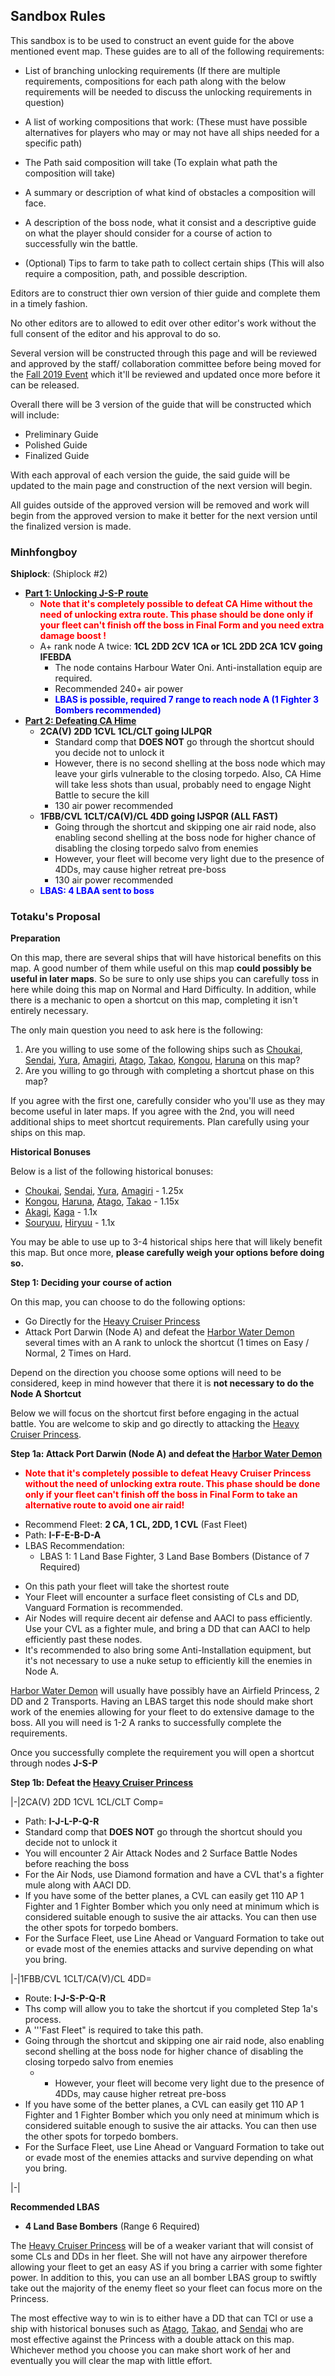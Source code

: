 ==Sandbox Rules==
This sandbox is to be used to construct an event guide for the above mentioned event map. These guides are to all of the following requirements:

* List of branching unlocking requirements (If there are multiple requirements, compositions for each path along with the below requirements will be needed to discuss the unlocking requirements in question)

* A list of working compositions that work: (These must have possible alternatives for players who may or may not have all ships needed for a specific path)

* The Path said composition will take (To explain what path the composition will take)

* A summary or description of what kind of obstacles a composition will face.

* A description of the boss node, what it consist and a descriptive guide on what the player should consider for a course of action to successfully win the battle.

* (Optional) Tips to farm to take path to collect certain ships (This will also require a composition, path, and possible description.

Editors are to construct thier own version of thier guide and complete them in a timely fashion. 

No other editors are to allowed to edit over other editor's work without the full consent of the editor and his approval to do so. 

Several version will be constructed through this page and will be reviewed and approved by the staff/ collaboration committee before being moved for the [[Fall 2019 Event]] which it'll be reviewed and updated once more before it can be released.

Overall there will be 3 version of the guide that will be constructed which will include:

*Preliminary Guide
*Polished Guide
*Finalized Guide

With each approval of each version the guide, the said guide will be updated to the main page and construction of the next version will begin.

All guides outside of the approved version will be removed and work will begin from the approved version to make it better for the next version until the finalized version is made.

===Minhfongboy===
'''Shiplock''': (Shiplock #2)
*<u>'''Part 1: Unlocking J-S-P route'''</u>
**<font color="red">'''Note that it's completely possible to defeat CA Hime without the need of unlocking extra route. This phase should be done only if your fleet can't finish off the boss in Final Form and you need extra damage boost !'''</font>
**A+ rank node A twice: '''1CL 2DD 2CV 1CA or 1CL 2DD 2CA 1CV going IFEBDA'''
***The node contains Harbour Water Oni. Anti-installation equip are required.
***Recommended 240+ air power
***<font color="blue">'''LBAS is possible, required 7 range to reach node A (1 Fighter 3 Bombers recommended)'''</font>
*<u>'''Part 2: Defeating CA Hime'''</u>
**'''2CA(V) 2DD 1CVL 1CL/CLT going IJLPQR''' 
***Standard comp that '''DOES NOT''' go through the shortcut should you decide not to unlock it
***However, there is no second shelling at the boss node which may leave your girls vulnerable to the closing torpedo. Also, CA Hime will take less shots than usual, probably need to engage Night Battle to secure the kill
***130 air power recommended
**'''1FBB/CVL 1CLT/CA(V)/CL 4DD going IJSPQR (ALL FAST)'''
***Going through the shortcut and skipping one air raid node, also enabling second shelling at the boss node for higher chance of disabling the closing torpedo salvo from enemies
***However, your fleet will become very light due to the presence of 4DDs, may cause higher retreat pre-boss
***130 air power recommended
**<font color="blue">'''LBAS: 4 LBAA sent to boss'''</font>


===Totaku's Proposal===

'''Preparation'''

On this map, there are several ships that will have historical benefits on this map. A good number of them while useful on this map '''could possibly be useful in later maps'''. So be sure to only use ships you can carefully toss in here while doing this map on Normal and Hard Difficulty. In addition, while there is a mechanic to open a shortcut on this map, completing it isn't entirely necessary.

The only main question you need to ask here is the following:

# Are you willing to use some of the following ships such as [[Choukai]], [[Sendai]], [[Yura]], [[Amagiri]], [[Atago]], [[Takao]], [[Kongou]], [[Haruna]] on this map?
# Are you willing to go through with completing a shortcut phase on this map?

If you agree with the first one, carefully consider who you'll use as they may become useful in later maps. If you agree with the 2nd, you will need additional ships to meet shortcut requirements. Plan carefully using your ships on this map.

'''Historical Bonuses'''

Below is a list of the following historical bonuses:

* [[Choukai]], [[Sendai]], [[Yura]], [[Amagiri]] - 1.25x
* [[Kongou]], [[Haruna]], [[Atago]], [[Takao]] - 1.15x
* [[Akagi]], [[Kaga]] - 1.1x
* [[Souryuu]], [[Hiryuu]] - 1.1x

You may be able to use up to 3-4 historical ships here that will likely benefit this map. But once more, '''please carefully weigh your options before doing so.'''

'''Step 1: Deciding your course of action'''

On this map, you can choose to do the following options:

* Go Directly for the [[Heavy Cruiser Princess]]
* Attack Port Darwin (Node A) and defeat the [[Harbor Water Demon]] several times with an A rank to unlock the shortcut (1 times on Easy / Normal, 2 Times on Hard.

Depend on the direction you choose some options will need to be considered, keep in mind however that there it is '''not necessary to do the Node A Shortcut'''

Below we will focus on the shortcut first before engaging in the actual battle. You are welcome to skip and go directly to attacking the [[Heavy Cruiser Princess]].

'''Step 1a: Attack Port Darwin (Node A) and defeat the [[Harbor Water Demon]]'''

*<font color="red">'''Note that it's completely possible to defeat Heavy Cruiser Princess without the need of unlocking extra route. This phase should be done only if your fleet can't finish off the boss in Final Form to take an alternative route to avoid one air raid!'''</font>

* Recommend Fleet: '''2 CA, 1 CL, 2DD, 1 CVL''' (Fast Fleet)
* Path: '''I-F-E-B-D-A'''
* LBAS Recommendation:
**LBAS 1: 1 Land Base Fighter, 3 Land Base Bombers (Distance of 7 Required)

* On this path your fleet will take the shortest route
* Your Fleet will encounter a surface fleet consisting of CLs and DD, Vanguard Formation is recommended.
* Air Nodes will require decent air defense and AACI to pass efficiently. Use your CVL as a fighter mule, and bring a DD that can AACI to help efficiently past these nodes.
*It's recommended to also bring some Anti-Installation equipment, but it's not necessary to use a nuke setup to efficiently kill the enemies in Node A.

[[Harbor Water Demon]] will usually have possibly have an Airfield Princess, 2 DD and 2 Transports. Having an LBAS target this node should make short work of the enemies allowing for your fleet to do extensive damage to the boss. All you will need is 1-2 A ranks to successfully complete the requirements.

Once you successfully complete the requirement you will open a shortcut through nodes '''J-S-P'''

'''Step 1b: Defeat the [[Heavy Cruiser Princess]]'''

<tabber>
|-|2CA(V) 2DD 1CVL 1CL/CLT Comp=
* Path: '''I-J-L-P-Q-R'''
* Standard comp that '''DOES NOT''' go through the shortcut should you decide not to unlock it
* You will encounter 2 Air Attack Nodes and 2 Surface Battle Nodes before reaching the boss
* For the Air Nods, use Diamond formation and have a CVL that's a fighter mule along with AACI DD.
*If you have some of the better planes, a CVL can easily get 110 AP 1 Fighter and 1 Fighter Bomber which you only need at minimum which is considered suitable enough to susive the air attacks. You can then use the other spots for torpedo bombers.
* For the Surface Fleet, use Line Ahead or Vanguard Formation to take out or evade most of the enemies attacks and survive depending on what you bring.
|-|1FBB/CVL 1CLT/CA(V)/CL 4DD=
*Route: '''I-J-S-P-Q-R'''
* Ths comp will allow you to take the shortcut if you completed Step 1a's process.
* A '''Fast Fleet" is required to take this path.
*Going through the shortcut and skipping one air raid node, also enabling second shelling at the boss node for higher chance of disabling the closing torpedo salvo from enemies
***However, your fleet will become very light due to the presence of 4DDs, may cause higher retreat pre-boss
*If you have some of the better planes, a CVL can easily get 110 AP 1 Fighter and 1 Fighter Bomber which you only need at minimum which is considered suitable enough to susive the air attacks. You can then use the other spots for torpedo bombers.
* For the Surface Fleet, use Line Ahead or Vanguard Formation to take out or evade most of the enemies attacks and survive depending on what you bring.
|-|
</tabber>

'''Recommended LBAS'''
*'''4 Land Base Bombers''' (Range 6 Required)

The [[Heavy Cruiser Princess]] will be of a weaker variant that will consist of some CLs and DDs in her fleet. She will not have any airpower therefore allowing your fleet to get an easy AS if you bring a carrier with some fighter power. In addition to this, you can use an all bomber LBAS group to swiftly take out the majority of the enemy fleet so your fleet can focus more on the Princess.

The most effective way to win is to either have a DD that can TCI or use a ship with historical bonuses such as [[Atago]], [[Takao]], and [[Sendai]] who are most effective against the Princess with a double attack on this map. Whichever method you choose you can make short work of her and eventually you will clear the map with little effort.